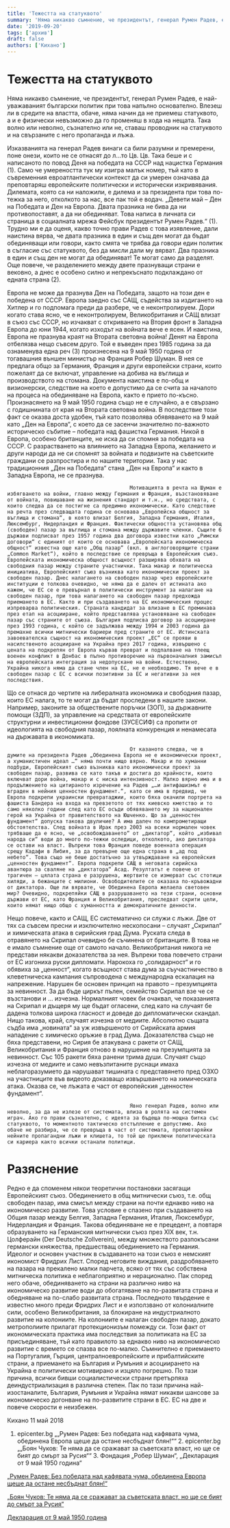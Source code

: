 ```yaml
---
title: 'Тежестта на статуквото'
summary: 'Няма никакво съмнение, че президентът, генерал Румен Радев, е най-уважаваният български политик при това напълно основателно. Влезеш ли в средите на в...'
date: '2019-09-20'
tags: ['архив']
draft: false
authors: ['Кихано']
---
```


# Тежестта на статуквото

Няма никакво съмнение, че президентът, генерал Румен Радев, е най-уважаваният български политик при това напълно основателно. Влезеш ли в средите на властта, обаче, няма начин да не приемеш статуквото, а и е физически невъзможно да го променяш в хода на нещата. Така волно или неволно, съзнателно или не, ставаш проводник на статуквото и на свързаните с него пропаганда и лъжа.

Изказванията на генерал Радев винаги са били разумни и премерени, поне онези, които не се отнасят до л…то Цв. Цв. Така беше и с написаното по повод Деня на победата на СССР над нацистка Германия (1). Само че умереността тук му изигра малък номер, тъй като в съвременния евроатлантически контекст да си умерен означава да преповтаряш европейските политически и исторически изкривявания. Дилемата, която са ни наложили, е дилема и за президента при това по-тежка за него, отколкото за нас, все пак той е водач. „Девети май – Ден на Победата и Ден на Европа. Двата празника не бива да ни противопоставят, а да ни обединяват. Това написа в личната си страница в социалната мрежа Фейсбук президентът Румен Радев.“ (1). Трудно ми е да оценя, какво точно прави Радев с това изявление, дали наистина вярва, че двата празника в един и същ ден могат да бъдат обединяващи или говори, както смята че трябва да говори един политик в съгласие със статуквото, без да мисли дали му вярват. Два празника в един и същ ден не могат да обединяват! Те могат само да разделят. Още повече, че разделението между двете празнуващи страни е вековно, а днес е особено силно и непрекъснато подклаждано от едната страна (2).

Европа не може да празнува Ден на Победата, защото на този ден е победена от СССР. Европа заедно със САЩ, съдейства за издигането на Хитлер и го подпомага преди да разбере, че е неконтролируем. Дори когато става ясно, че е неконтролируем, Великобритания и САЩ влизат в съюз със СССР, но изчакват с откриването на Втория фронт в Западна Европа до юни 1944, когато изходът на войната вече е ясен. И наистина, Европа не празнува краят на Втората световна война! Денят на Европа отбелязва нещо съвсем друго. Той е въведен през 1985 година за да ознаменува една реч (3) произнесена на 9 май 1950 година от тогавашния външен министър на Франция Робер Шуман. В нея се предлага общо за Германия, Франция и други европейски страни, които пожелаят да се включат, управление на добива на въглища и производството на стомана. Документа наистина е по-общ и визионерски, следствие на което е допустимо да се счита за началото на процеса на обединяване на Европа, както е прието по-късно. Произнасянето на 9 май 1950 година също не е случайно, а е свързано с годишнината от края на Втората световна война. В последствие този факт се оказва доста удобен, тъй като позволява обявяването на 9 май като „Ден на Европа“, с което да се засенчи значително по-важното историческо събитие – победата над фашистка Германия. Никой в Европа, особено британците, не иска да си спомня за победата на СССР. С разрастването на влиянието на Западна Европа, желанието и други народи да не си спомнят за войната и подвизите на съветските граждани се разпростира и по нашите територии. Така у нас традиционния „Ден на Победата“ стана „Ден на Европа“ и както в Западна Европа, не се празнува.

                                            Мотивацията в речта на Шуман е избягването на войни, главно между Германия и Франция, възстановяване от войната, повишаване на жизнения стандарт и т.н., но средствата, с които следва да се постигне са предимно икономически. Като следствие на речта през следващата година се основава „Европейска общност за въглища и стомана“, в която влизат Белгия, Западна Германия, Италия, Люксембург, Нидерландия и Франция. Фактически общността установява общ (свободен) пазар за въглища и стомана между държавите членки. Същите 6 държави подписват през 1957 година два договора известни като „Римски договори“ с единият от които се основава „Европейската икономическа общност“ известна още като „Общ пазар“ (вкл. в англоговорящите страни „Common Market“), който в последствие се превръща в Европейския съюз. Европейската икономическа общност всъщност разширява обхвата на свободния пазар между страните участнички. Така макар и политическа инициатива, Европейският съюз възниква като икономически проект за свободен пазар. Днес налагането на свободен пазар чрез европейските институции е толкова очевидно, че няма да е далеч от истината ако кажем, че ЕС се е превърнал в политически инструмент за налагане на свободен пазар, при това налагането на свободен пазар предхожда приемането в ЕС. Както и при създаването на ЕС икономическия процес изпреварва политическия. Страната кандидат за влизане в ЕС преминава през етап на асоцииране, който представлява установяване на свободен пазар със страните от съюза. България подписва договор за асоцииране през 1993 година, с който се задължава между 1994 и 2003 година да премахне всички митнически бариери пред страните от ЕС. Истинската завоевателска същност на икономическия проект „ЕС“ се прояви в насилственото асоцииране на Украйна през 2017 година, извършено с цената на подкрепян от Европа кървав преврат и подпалване на тлеещ военен конфликт в Донбас в пълно противоречие на първоначалния замисъл на европейската интеграция за недопускане на войни. Естествено, Украйна никога няма да стане член на ЕС, не е необходимо. Тя вече е в свободен пазар с ЕС с всички позитивни за ЕС и негативни за нея последствия.

Що се отнася до чертите на либералната икономика и свободния пазар, които ЕС налага, то те могат да бъдат проследени в нашите закони. Например, законите за обществените поръчки (ЗОП), за държавните помощи (ЗДП), за управление на средствата от европейските структурни и инвестиционни фондове (ЗУСЕСИФ) са пропити от идеологията на свободния пазар, лоялната конкуренция и ненамесата на държавата в икономиката.

                                            От казаното следва, че в думите на президента Радев „Обединена Европа не е икономически проект, а хуманистичен идеал …“ няма почти нищо вярно. Макар и по хуманни подбуди, Европейският съюз възниква като икономически проект за свободен пазар, развива се като такъв и достига до крайности, които включват дори война, макар и с ниска интензивност. Малко вярно има и в продължението на цитираното изречение на Радев „…и антифашизмът е вграден в нейния ценностен фундамент.“, като се има в предвид, че Европа подкрепи украински превратаджии, които бяха окачили портрета на фашиста Бандера на входа на превзетото от тях киевско кметство и то само няколко години след като ЕС осъди обявяването му за национален герой на Украйна от правителството на Юшченко. Що за „ценностен фундамент“ допуска такова двуличие? А има далеч по компрометиращи обстоятелства. След войната в Ирак през 2003 на всеки нормален човек трябваше да е ясно, че „освобождаването“ от „диктатор“, който „избивал народа си“ води до много по-тежки оследици, отколкото, ако диктатора се остави на власт. Въпреки това Франция поведе военната операция срещу Кадафи в Либия, за да превърне още една страна в „ад под небето“. Това също не беше достатъчно за утвърждаване на европейския „ценностен фундамент“. Европа подкрепи САЩ в неговата сирийска авантюра за сваляне на „диктатора“ Асад. Резултатът е повече от трагичен – цялата страна е разрушена, жертвите се измерват със стотици хиляди, а бежанците с милиони. Освободителите се оказаха по-кръвожадни от диктатора. Още ли вярвате, че Обединена Европа желаела световен мир? Очевидно, подкрепяйки САЩ в разрушаването на тези страни, основни държави от ЕС, като Франция и Великобритания, преследват скрити цели, които нямат нищо общо с хуманността и демократичните денности.

Нещо повече, както и САЩ, ЕС систематично си служи с лъжи. Две от тях са съвсем пресни и изключително нескопосани – случаят „Скрипал“ и химическата атака в сирийския град Дума. Руската следа в отравянето на Скрипал очевидно бе съчинена от британците. В това не е имало съмнение още от самото начало. Великобритания никога не представи някакви доказателства за нея. Въпреки това повечето страни от ЕС изгониха руски дипломати. Нарокоха го „солидарност“ и го обявиха за „ценност“, когато всъщност става дума за съучастничество в клеветническа кампания съпроводена с международна ескалация на напрежение. Нарушен бе основен принцип на правото – презумпцията за невинност. За да бъде циркът пълен, семейство Скрипал взе че се възстанови и ... изчезна. Нормалният човек би очаквал, че показанията на Скрипал и дъщеря му ще бъдат огласени, след като на случаят бе дадена толкова широка гласност и доведе до дипломатически скандал. Нищо такова, край, случаят изчезна от медиите. Абсолютно същата съдба има „новината“ за уж извършеното от Сирийската армия нападение с химическо оръжие в град Дума. Доказателства също не бяха представени, но Сирия бе атакувана с ракети от САЩ, Великобритания и Франция отново в нарушение на презумпцията за невинност. Със 105 ракети бяха ранени трима души. Случаят също изчезна от медиите и само невъзпитаните руснаци имаха неблагоразумието да нарушават тишината с представянето пред ОЗХО на участниците във видеото доказващо извършването на химическата атака. Оказва се, че лъжата е част от европейския „ценностен фундамент“.

                                            Явно генерал Радев, волно или неволно, за да не излезе от системата, влиза в ролята на системен играч. Ако го прави съзнателно, с идеята за бъдеща по-мощна битка със статуквото, то моментното тактическо отстъпление е допустимо. Ако обаче не разбира, че се превръща в част от системата, преповтаряйки нейните пропагандни лъжи и клишета, то той ще приключи политическата си кариера както всички останали политици.

# Разяснение

Редно е да споменем някои теоретични постановки засягащи Европейският съюз. Обединението в общ митнически съюз, т.е. общ свободен пазар, има смисъл между страни на почти еднакво ниво на икономическо развитие. Това условие е спазено при създаването на Общия пазар между Белгия, Западна Германия, Италия, Люксембург, Нидерландия и Франция. Такова обединяване не е прецедент, а повтаря образуването на Германския митнически съюз през XIX век, т.н. Цолферайн (Der Deutsche Zollverein), между множеството разпокъсани германски княжества, предшестващ обединението на Германия. Идеолог и основен участник в създаването на този съюз е немският икономист Фридрих Лист. Според неговите виждания, раздробяването на пазара на прекалено малки парчета, всяко от тях със собствена митническа политика е неблагоприятно и нерационално. Пак според него обаче, обединяването на страни на различно ниво на икономическо развитие води до обогатяване на по-развитата страна и обедняване на по-слабо развитата страна. Последното твърдение е известно много преди Фридрих Лист и е използвано от колониалните сили, особено Великобритания, за блокиране на индустриалното развитие на колониите. На колониите е налаган свободен пазар, докато метрополиите прилагат протекционизъм помежду си. Този факт от икономическата практика има последствия за политиката на ЕС за присъединяване, тъй като правилото за еднакво ниво на икономическо развитие с времето се спазва все по-малко. Съмнително е приемането на Португалия, Гърция, централноевропейските и прибалтийските страни, а приемането на България и Румъния и асоциирането на Украйна е политически мотивирано и изцяло погрешно. По тази причина, всички бивши социалистически страни претърпяха деиндустриализация в различна степен. Пак по тази причина най-изостаналите, България, Румъния и Украйна нямат никакви шансове за икономическо догонване на по-развитите страни в ЕС. ЕС на две и повече скорости е неизбежен.

Кихано
11 май 2018

1. epicenter.bg „„Румен Радев: Без победата над кафявата чума, обединена Европа щеше да остане несбъднат блян!““ 2. epicenter.bg „„Боян Чуков: Те няма да се сражават за съветската власт, но ще се бият до смърт за Русия““ 3. Фондация „Робер Шуман“, „Декларация от 9 май 1950 година“

[„Румен Радев: Без победата над кафявата чума, обединена Европа щеше да остане несбъднат блян!“](http://epicenter.bg/article/Rumen-Radev--Dvata-praznika-na-9-may-ne-biva-da-ni-protivopostavyat--a-da-ni-obedinyavat--/153882/2/0)

[„Боян Чуков: Те няма да се сражават за съветската власт, но ще се бият до смърт за Русия“](http://epicenter.bg/article/Boyan-Chukov--Te-nyama-da-se-srazhavat-za-savetskata-vlast--no-shte-se-biyat-do-smart-za-Rusiya-/153785/11/34)

[Декларация от 9 май 1950 година](https://www.robert-schuman.eu/en/declaration-of-9-may-1950/bg)
